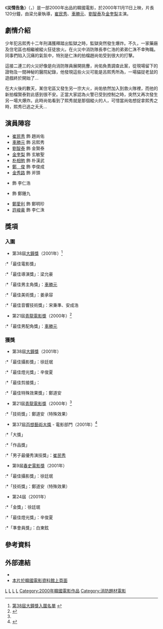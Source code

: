 {{Infobox Film
 | name = 災情告急
 | original_name = {{lang|ko|리베라 메}}
 | image =
 | hk_name  = 災情告急<ref>{{Cite web |url=https://www.yesasia.com/global/%E7%81%BD%E6%83%85%E5%91%8A%E6%80%A5-dts%E7%89%88-%E9%A6%99%E6%B8%AF%E7%89%88/1003744309-0-0-0-zh_TW/info.html |title=存档副本 |access-date=2020-10-05 |archive-date=2020-10-08 |archive-url=https://web.archive.org/web/20201008073947/https://www.yesasia.com/global/%E7%81%BD%E6%83%85%E5%91%8A%E6%80%A5-dts%E7%89%88-%E9%A6%99%E6%B8%AF%E7%89%88/1003744309-0-0-0-zh_TW/info.html |dead-url=no }}</ref>
 | tw_name  =
 | caption =
 | director = 梁允豪
 | producer = 黃正旭
 | writer = 玄忠烈<br />呂芝娜
 | starring = [[崔民秀|崔民秀]]<br />[[車勝元|車勝元]]<br />[[劉智泰|劉智泰]]<br />[[金奎梨|金奎梨]]
 | music = {{link-ko|李東峻|이동준 (작곡가)}}
 | cinematography = 徐廷珉
 | editing= {{Link-ko|朴順德|박순덕}}
 | production_company = Dream Search
 | distributor = {{Link-ko|Cinema Service|시네마 서비스}}<br />MCI-KOREA<br />Xcalibur
 | released = {{KOR}} {{Start date|2000|11|11}}<br />{{JAP}} {{Start date|2001|11|17}}<ref>{{Cite web |url=https://www.allcinema.net/cinema/236341 |title=存档副本 |access-date=2020-10-05 |archive-date=2021-05-14 |archive-url=https://web.archive.org/web/20210514194112/https://www.allcinema.net/cinema/236341 |dead-url=no }}</ref><br />
 | runtime = 120 分鐘
 | country = {{KOR}}
 | language = [[韓語|韓語]]
 | budget =
 | amg_id =
 | imdb_id = tt0289278
}}

《'''災情告急'''》（{{lang-ko|'''리베라 메'''}}，{{lang-en|'''''Libera Me'''''}}）是一部2000年出品的韓國電影，於2000年11月11日上映，片長120分鐘，由梁允豪執導，[[崔民秀|崔民秀]]、[[車勝元|車勝元]]、[[劉智泰|劉智泰]]及[[金奎梨|金奎梨]]主演。

== 劇情介紹 ==
少年犯呂熙秀十二年刑滿獲釋踏出監獄之時，監獄突然發生爆炸。不久，一家藥廠及住宅區也相繼被縱火狂徒放火。在火災中消防隊長李仁浩的弟弟仁洙不幸殉職。同事們陷入沉痛的氣氛中，特別是仁洙的拍檔趙尚佑受到很大的打擊。

這接二連三的火災好像是向消防隊員展開挑釁，尚佑負責調查此案，從現場留下的證物及一間神秘的醫院紀錄，他發現這些火災可能是呂熙秀所為，一場貓捉老鼠的遊戲終於開始了…

在大火後的數天，某住宅區又發生另一宗大火，尚佑依然加入到救火隊裡，而他的新拍檔賢泰對此感到很不安。正當大家認為火警已受到控制之時，突然又再次發生另一場大爆炸。此時尚佑看到了熙秀就是那個縱火的人，可惜當尚佑想捉拿熙秀之時，熙秀已逃之夭夭…

== 演員陣容 ==
*[[崔民秀|崔民秀]] 飾 趙尚佑
*[[車勝元|車勝元]] 飾 呂熙秀
*[[劉智泰|劉智泰]] 飾 金賢泰
*[[金奎梨|金奎梨]] 飾 玄敏聖
*[[朴相勉|朴相勉]] 飾 朴漢武
*[[鄭俊|鄭　俊]] 飾 李俊成
*[[金秀路|金秀路]] 飾 斧頭
*{{link-ko|李豪宰|이호재}} 飾 李仁浩
*{{link-ko|朴宰勳|박재훈 (배우)}} 飾 鄭鍾九
*[[鄭愛利|鄭愛利]] 飾 鄭明珍
*[[許峻豪|許峻豪]] 飾 李仁洙

== 獎項 ==
{{col-begin}}
{{col-2}}
=== 入圍 ===

*第38屆[[大鐘獎|大鐘獎]]（2001年）<ref>[http://www.daejongfilmaward.kr/html/film/info04_38.html 第38屆大鐘獎入圍名單] {{Wayback|url=http://www.daejongfilmaward.kr/html/film/info04_38.html |date=20131029233202 }}</ref>
:*「最佳電影獎」
:*「最佳導演獎」：梁允豪
:*「最佳男主角獎」：[[車勝元|車勝元]]
:*「最佳美術獎」：姜承容
:*「最佳音響技術獎」：宋秉準、安成浩
*第21屆[[青龍電影獎|青龍電影獎]]（2000年）<ref name="blueaward2000">{{Cite web |url=http://www.blueaward.co.kr/bbs/board.php?bo_table=awards_news&sca=21 |title=第21屆青龍電影獎得獎及入圍名單 |access-date=2020-10-05 |archive-date=2017-10-12 |archive-url=https://web.archive.org/web/20171012122347/http://www.blueaward.co.kr/bbs/board.php?bo_table=awards_news&sca=21 |dead-url=no }}</ref>
:*「最佳男配角獎」：[[車勝元|車勝元]]
{{col-2}}

=== 獲獎 ===
*第38屆[[大鐘獎|大鐘獎]]（2001年）
:*「最佳攝影獎」：徐廷珉
:*「最佳燈光獎」：辛俊夏
:*「最佳剪接獎」：{{Link-ko|朴順德|박순덕}}
:*「最佳特殊效果獎」：鄭道安
*第21屆[[青龍電影獎|青龍電影獎]]（2000年）<ref name="blueaward2000"/>
:*「技術獎」：鄭道安（特殊效果）
*第37屆[[百想藝術大獎|百想藝術大獎]] - 電影部門（2001年）<ref>{{Cite web |url=http://www.baeksangawards.co.kr/winners/37 |title=第37屆百想藝術大獎得獎名單 |access-date=2020-10-05 |archive-date=2021-04-13 |archive-url=https://web.archive.org/web/20210413062813/https://www.baeksangawards.co.kr/winners/37 |dead-url=no }}</ref>
:*「大獎」
:*「作品獎」
:*「男子最優秀演技獎」：[[崔民秀|崔民秀]]
*第9屆[[春史電影獎|春史電影獎]]（2001年）
:*「最佳攝影獎」：徐廷珉
:*「技術獎」：鄭道安（特殊效果）
*第24屆{{Link-ko|黃金攝影獎|황금촬영상}}（2001年）
:*「金獎」：徐廷珉
:*「最佳燈光獎」：辛俊夏
:*「準會員獎」：白東鉉
{{col-end}}

== 參考資料 ==
{{reflist}}

==外部連結==
*{{IMDB title|0289278|災情告急}}
*[https://www.kmdb.or.kr/db/kor/detail/movie/K/05262 本片於韓國電影資料館上頁面] {{Wayback|url=https://www.kmdb.or.kr/db/kor/detail/movie/K/05262 |date=20201008114628 }}

{{百想藝術大獎電影部門大獎}}
{{百想藝術大獎電影部門作品獎}}

[[Category:韓國劇情片|L]]
[[Category:韓語電影|L]]
[[Category:韓國動作片|L]]
[[Category:韓國驚悚片|L]]
[[Category:2000年韓國電影作品|Category:2000年韓國電影作品]]
[[Category:消防題材電影|Category:消防題材電影]]
